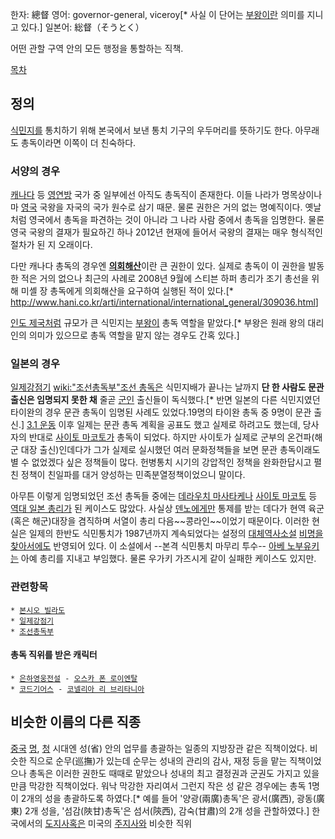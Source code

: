 한자: 總督 
영어: governor-general, viceroy[* 사실 이 단어는 [[부왕]]이란 의미를 지니고 있다.]
일본어: 総督（そうとく）

어떤 관할 구역 안의 모든 행정을 통할하는 직책.

[[목차]]


== 정의 ==
[[식민지]]를 통치하기 위해 본국에서 보낸 통치 기구의 우두머리를 뜻하기도 한다. 아무래도 총독이라면 이쪽이 더 친숙하다. 

=== 서양의 경우 ===
[[캐나다]] 등 [[영연방]] 국가 중 일부에선 아직도 총독직이 존재한다. 이들 나라가 명목상이나마 [[영국]] 국왕을 자국의 국가 원수로 삼기 때문. 물론 권한은 거의 없는 명예직이다. 옛날처럼 영국에서 총독을 파견하는 것이 아니라 그 나라 사람 중에서 총독을 임명한다. 물론 영국 국왕의 결재가 필요하긴 하나 2012년 현재에 들어서 국왕의 결재는 매우 형식적인 절차가 된 지 오래이다.

다만 캐나다 총독의 경우엔 '''[[의회해산]]'''이란 큰 권한이 있다. 실제로 총독이 이 권한을 발동한 적은 거의 없으나 최근의 사례로 2008년 9월에 스티븐 하퍼 총리가 조기 총선을 위해 미셸 장 총독에게 의회해산을 요구하여 실행된 적이 있다.[* http://www.hani.co.kr/arti/international/international_general/309036.html]

[[인도 제국]]처럼 규모가 큰 식민지는 [[부왕]]이 총독 역할을 맡았다.[* 부왕은 원래 왕의 대리인의 의미가 있으므로 총독 역할을 맡지 않는 경우도 간혹 있다.]

=== 일본의 경우 ===
[[일제강점기]] [[wiki:"조선총독부"조선 총독]]은 식민지배가 끝나는 날까지 '''단 한 사람도 문관 출신은 임명되지 못한 채''' 줄곧 [[군인]] 출신들이 독식했다.[* 반면 일본의 다른 식민지였던 타이완의 경우 문관 총독이 임명된 사례도 있었다.19명의 타이완 총독 중 9명이 문관 출신.] [[3.1 운동]] 이후 일제는 문관 총독 계획을 공표도 했고 실제로 하려고도 했는데, 당사자의 반대로 [[사이토 마코토]]가 총독이 되었다. 하지만 사이토가 실제로 군부의 온건파(해군 대장 출신)인데다가 그가 실제로 실시했던 여러 문화정책들을 보면 문관 총독이래도 별 수 없었겠다 싶은 정책들이 많다. 헌병통치 시기의 강압적인 정책을 완화한답시고 펼친 정책이 친일파를 대거 양성하는 민족분열정책이었으니 말이다.

아무튼 이렇게 임명되었던 조선 총독들 중에는 [[데라우치 마사타케]]나 [[사이토 마코토]] 등 [[역대 일본 총리]]가 된 케이스도 많았다. 사실상 [[덴노]]에게만 통제를 받는 데다가 현역 육군(혹은 해군)대장을 겸직하며 서열이 총리 다음~~콩라인~~이었기 때문이다. 이러한 현실은 일제의 한반도 식민통치가 1987년까지 계속되었다는 설정의 [[대체역사소설]] [[비명을 찾아서]]에도 반영되어 있다. 이 소설에서 --본격 식민통치 마무리 투수-- [[아베 노부유키]]는 아예 총리를 지내고 부임했다. 물론 우가키 가즈시게 같이 실패한 케이스도 있지만.

=== 관련항목 ===
 * [[본시오 빌라도]]
 * [[일제강점기]]
 * [[조선총독부]]
==== 총독 직위를 받은 캐릭터 ====
 * [[은하영웅전설]] - [[오스카 폰 로이엔탈]]
 * [[코드기어스]] - [[코넬리아 리 브리타니아]]


== 비슷한 이름의 다른 직종 ==
[[중국]] [[명]], [[청]] 시대엔 성(省) 안의 업무를 총괄하는 일종의 지방장관 같은 직책이었다. 비슷한 직으로 순무(巡撫)가 있는데 순무는 성내의 관리의 감사, 재정 등을 맡는 직책이었으나 총독은 이러한 권한도 때때로 맡았으나 성내의 최고 결정권과 군권도 가지고 있을 만큼 막강한 직책이었다. 워낙 막강한 자리여서 그런지 작은 성 같은 경우에는 총독 1명이 2개의 성을 총괄하도록 하였다.[* 예를 들어 '양광(兩廣)총독'은 광서(廣西), 광동(廣東) 2개 성을, '섬감(陜甘)총독'은 섬서(陝西), 감숙(甘肅)의 2개 성을 관할하였다.] 한국에서의 [[도지사]]혹은 미국의 [[주지사]]와 비슷한 직위
